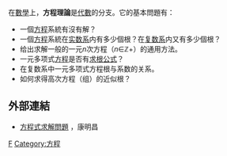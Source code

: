 在[[數學|數學]]上，'''方程理論'''是[[代數|代數]]的分支。它的基本問題有：

* 一個[[方程|方程]]系統有沒有解？
* 一個[[方程|方程]]系統在[[实数系|实数系]]内有多少個根？在[[复数系|复数系]]内又有多少個根？
* 给出求解一般的一元''n''次方程（''n''∈<math>\mathbb{Z+}</math>）的通用方法。
* 一元多项式[[方程|方程]]是否有[[求根公式|求根公式]]？
* 在复数系中一元多项式方程根与系数的关系。
* 如何求得高次方程（组）的近似根？

== 外部連結 ==

* [http://episte.math.ntu.edu.tw/articles/mm/mm_08_4_01/index.html 方程式求解問題] {{Wayback|url=http://episte.math.ntu.edu.tw/articles/mm/mm_08_4_01/index.html |date=20200818025723 }}，康明昌

{{math-stub}}

[[Category:代数|F]]
[[Category:方程|Category:方程]]